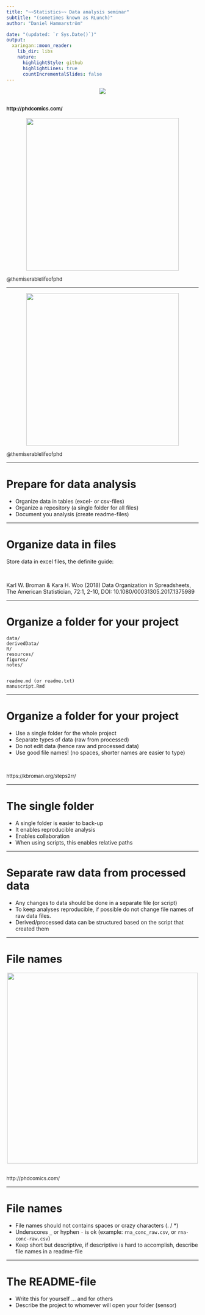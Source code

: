 ```yaml
---
title: "~~Statistics~~ Data analysis seminar"
subtitle: "(sometimes known as RLunch)"
author: "Daniel Hammarström"

date: "(updated: `r Sys.Date()`)"
output:
  xaringan::moon_reader:
    lib_dir: libs
    nature:
      highlightStyle: github
      highlightLines: true
      countIncrementalSlides: false
---
```

<center>
<img src="https://vickysteeves.gitlab.io/repro-papers/img/final-doc.jpg">
</center>
<font size="2">http://phdcomics.com/</font>
---


<center>
<img src="https://scontent.fosl2-1.fna.fbcdn.net/v/t1.0-9/s960x960/56723875_1000367536833590_4003934294773858304_o.jpg?_nc_cat=110&ccb=2&_nc_sid=8024bb&_nc_ohc=XIX8Q5oj86MAX8d71t5&_nc_ht=scontent.fosl2-1.fna&tp=7&oh=72050069213b7ba7c4b87fd89ee064d5&oe=5FDA3827" width="400">
</center>

<font size="2">@themiserablelifeofphd</font>

---

<center>
<img src="https://scontent.fosl2-1.fna.fbcdn.net/v/t1.0-9/27332287_722808881256125_7125795946575453547_n.jpg?_nc_cat=101&ccb=2&_nc_sid=2d5d41&_nc_ohc=zP9fOWz3-zwAX-STEe8&_nc_ht=scontent.fosl2-1.fna&oh=342d53f69213d15c63317827c007a1ef&oe=5FD9512F" width="400">
</center>
<font size="2">@themiserablelifeofphd</font>

---

# Prepare for data analysis


- Organize data in tables (excel- or csv-files)
- Organize a repository (a single folder for all files)
- Document you analysis (create readme-files)

---

# Organize data in files

Store data in excel files, the definite guide:

<br>

Karl W. Broman & Kara H. Woo (2018) Data Organization in Spreadsheets, The American Statistician, 72:1, 2-10, DOI: 10.1080/00031305.2017.1375989

---

# Organize a folder for your project

```
data/
derivedData/
R/
resources/
figures/
notes/


readme.md (or readme.txt)
manuscript.Rmd

```
---

# Organize a folder for your project

- Use a single folder for the whole project
- Separate types of data (raw from processed)
- Do not edit data (hence raw and processed data)
- Use good file names! (no spaces, shorter names are easier to type)

<br>

<font size = "2">https://kbroman.org/steps2rr/</font>

---

# The single folder

- A single folder is easier to back-up
- It enables reproducible analysis
- Enables collaboration
- When using scripts, this enables relative paths

---

# Separate raw data from processed data

- Any changes to data should be done in a separate file (or script)
- To keep analyses reproducible, if possible do not change file names of raw data files.
- Derived/processed data can be structured based on the script that created them

---


# File names

<center>
<img src="http://www.phdcomics.com/comics/archive/phd052810s.gif" width="500">
</center>

<br>
<font size="2">http://phdcomics.com/</font>

---

# File names

- File names should not contains spaces or crazy characters (. / *)
- Underscores `_` or hyphen `-` is ok (example: `rna_conc_raw.csv`, or `rna-conc-raw.csv`)  
- Keep short but descriptive, if descriptive is hard to accomplish, describe file names in a readme-file

---

# The README-file

- Write this for yourself ... and for others
- Describe the project to whomever will open your folder (sensor)
